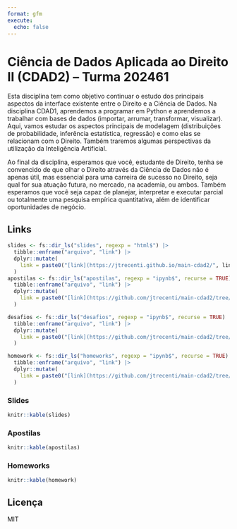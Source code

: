 ```yaml
---
format: gfm
execute:
  echo: false
---
```


# Ciência de Dados Aplicada ao Direito II (CDAD2) -- Turma 202461

<!-- README.md is generated from README.Rmd. Please edit that file -->


Esta disciplina tem como objetivo continuar o estudo dos principais aspectos da interface existente entre o Direito e a Ciência de Dados. Na disciplina CDAD1, aprendemos a programar em Python e aprendemos a trabalhar com bases de dados (importar, arrumar, transformar, visualizar). Aqui, vamos estudar os aspectos principais de modelagem (distribuições de probabilidade, inferência estatística, regressão) e como elas se relacionam com o Direito. Também traremos algumas perspectivas da utilização da Inteligência Artificial.

Ao final da disciplina, esperamos que você, estudante de Direito, tenha se convencido de que olhar o Direito através da Ciência de Dados não é apenas útil, mas essencial para uma carreira de sucesso no Direito, seja qual for sua atuação futura, no mercado, na academia, ou ambos. Também esperamos que você seja capaz de planejar, interpretar e executar parcial ou totalmente uma pesquisa empírica quantitativa, além de identificar oportunidades de negócio.

## Links

```r
slides <- fs::dir_ls("slides", regexp = "html$") |>
  tibble::enframe("arquivo", "link") |>
  dplyr::mutate(
    link = paste0("[link](https://jtrecenti.github.io/main-cdad2/", link, ")")
  )
apostilas <- fs::dir_ls("apostilas", regexp = "ipynb$", recurse = TRUE) |>
  tibble::enframe("arquivo", "link") |>
  dplyr::mutate(
    link = paste0("[link](https://github.com/jtrecenti/main-cdad2/tree/main/", link, ")")
  )

desafios <- fs::dir_ls("desafios", regexp = "ipynb$", recurse = TRUE) |>
  tibble::enframe("arquivo", "link") |>
  dplyr::mutate(
    link = paste0("[link](https://github.com/jtrecenti/main-cdad2/tree/main/", link, ")")
  )

homework <- fs::dir_ls("homeworks", regexp = "ipynb$", recurse = TRUE) |>
  tibble::enframe("arquivo", "link") |>
  dplyr::mutate(
    link = paste0("[link](https://github.com/jtrecenti/main-cdad2/tree/main/", link, ")")
  )


```

### Slides

```r
knitr::kable(slides)

```

### Apostilas

```r
knitr::kable(apostilas)

```

### Homeworks

```r

knitr::kable(homework)

```


## Licença

MIT